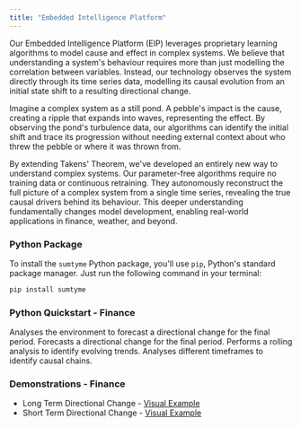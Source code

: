 ```yaml
---
title: "Embedded Intelligence Platform"
---
```


Our Embedded Intelligence Platform (EIP) leverages proprietary learning algorithms to model cause and effect in complex systems. We believe that understanding a system's behaviour requires more than just modelling the correlation between variables. Instead, our technology observes the system directly through its time series data, modelling its causal evolution from an initial state shift to a resulting directional change.

Imagine a complex system as a still pond. A pebble's impact is the cause, creating a ripple that expands into waves, representing the effect. By observing the pond's turbulence data, our algorithms can identify the initial shift and trace its progression without needing external context about who threw the pebble or where it was thrown from.

By extending Takens' Theorem, we've developed an entirely new way to understand complex systems. Our parameter-free algorithms require no training data or continuous retraining. They autonomously reconstruct the full picture of a complex system from a single time series, revealing the true causal drivers behind its behaviour. This deeper understanding fundamentally changes model development, enabling real-world applications in finance, weather, and beyond.

### Python Package

To install the `sumtyme` Python package, you'll use `pip`, Python's standard package manager. Just run the following command in your terminal:

```powershell
pip install sumtyme
```

### Python Quickstart - Finance

<Card title="Model Environment" href="/finance/model">
  Analyses the environment to forecast a directional change for the final period.
</Card>

<Card title="Forecast Change" href="/finance/forecast">
  Forecasts a directional change for the final period.
</Card>

<Card title="Rolling Forecast" href="/finance/rolling">
  Performs a rolling analysis to identify evolving trends.
</Card>

<Card title="Identify Causal Chains" href="/finance/propagation">
  Analyses different timeframes to identify causal chains.
</Card>

### Demonstrations - Finance

- Long Term Directional Change - [Visual Example](https://datawrapper.dwcdn.net/cfxxB/14/)
- Short Term Directional Change - [Visual Example](https://datawrapper.dwcdn.net/5cPh1/5/)

